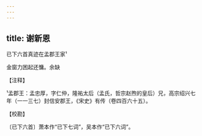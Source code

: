 ```yaml
---
---
---
```

title: 谢新恩
---



已下六首真迹在孟郡王家¹





金窗力困起还慵。余缺

【注释】

¹孟郡王：孟忠厚，字仁仲，隆祐太后（孟氏，哲宗赵煦的皇后）兄，高宗绍兴七年（一一三七）封信安郡王，《宋史》有传（卷四百六十五）。

【校勘】

〔已下六首〕萧本作“已下七词”，吴本作“已下六词”。